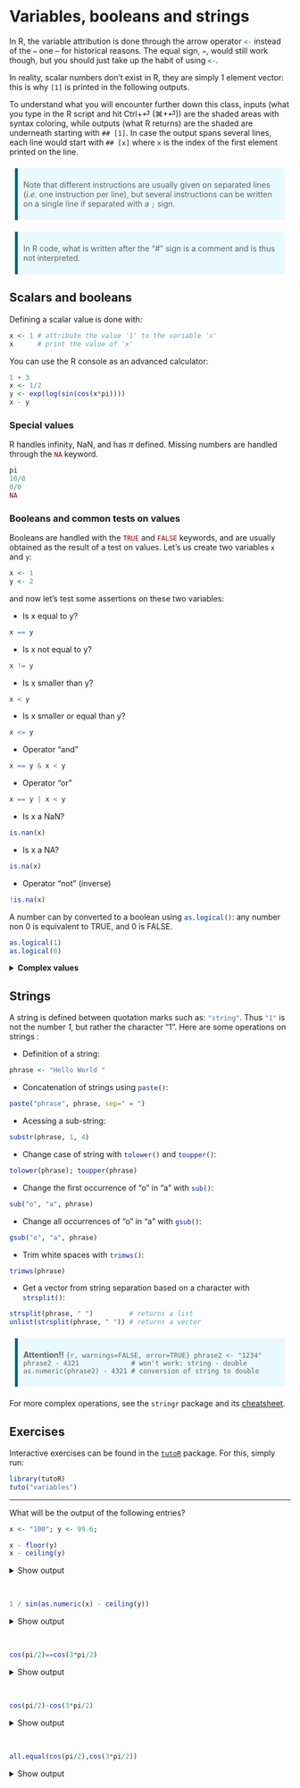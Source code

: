 # Variables, booleans and strings

<style type="text/css">
blockquote {
  background: #E9F9FF;
  border-left: 5px solid #026086;
  margin: 1.5em 10px;
  padding: 0.5em 10px;
}
</style>

In R, the variable attribution is done through the arrow operator `<-`{.R} instead of the `=`{.R} one – for historical reasons. The equal sign, `=`{.R}, would still work though, but you should just take up the habit of using `<-`{.R}.

In reality, scalar numbers don't exist in R, they are simply 1 element vector: this is why `[1]` is printed in the following outputs.

To understand what you will encounter further down this class, inputs (what you type in the R script and hit Ctrl+⏎ (⌘+⏎)) are the shaded areas with syntax coloring, while outputs (what R returns) are the shaded are underneath starting with `## [1]`. In case the output spans several lines, each line would start with `## [x]` where `x` is the index of the first element printed on the line.

> Note that different instructions are usually given on separated lines (*i.e.* one instruction per line), but several instructions can be written on a single line if separated with a `;` sign. 

> In R code, what is written after the "#" sign is a comment and is thus not interpreted.

## Scalars and booleans

Defining a scalar value is done with:
```r
x <- 1 # attribute the value '1' to the variable 'x'
x      # print the value of 'x'
```

You can use the R console as an advanced calculator:
```r
1 + 3
x <- 1/2
y <- exp(log(sin(cos(x*pi))))
x - y
```

### Special values
R handles infinity, NaN, and has $\pi$ defined. Missing numbers are handled through the `NA`{.R} keyword.

```r
pi
10/0
0/0
NA
```

### Booleans and common tests on values

Booleans are handled with the `TRUE`{.R} and `FALSE`{.R} keywords, and are usually obtained as the result of a test on values. Let's us create two variables `x` and `y`:

```r
x <- 1
y <- 2
```
and now let's test some assertions on these two variables:

- Is x equal to y?
```r
x == y
```

- Is x not equal to y?
```r
x != y
```

- Is x smaller than y?
```r
x < y 
```

- Is x smaller or equal than y?
```r
x <= y
```

- Operator "and"
```r
x == y & x < y 
```

- Operator "or"
```r
x == y | x < y 
```

- Is x a NaN?
```r
is.nan(x)
```

- Is x a NA?
```r
is.na(x)
```

- Operator "not" (inverse)
```r
!is.na(x)
```

A number can by converted to a boolean using `as.logical()`{.R}: any number non 0 is equivalent to TRUE, and 0 is FALSE.
```r
as.logical(1)
as.logical(0)
```


<details>
<summary>**Complex values**</summary>
R also natively handles complex values:
```r
1+i   # not a valid complex value
1+1i  # valid complex value
exp(1i*pi)
sqrt(-1)
sqrt(-1 + 0i)
Im(exp(1i*pi))
```
</details>



## Strings

A string is defined between quotation marks such as: `"string"`{.R}. Thus `"1"`{.R} is not the number *1*, but rather the character "1". Here are some operations on strings :

- Definition of a string:
```r
phrase <- "Hello World " 
```

- Concatenation of strings using `paste()`{.R}:
```r
paste("phrase", phrase, sep=" = ")
```

- Acessing a sub-string:
```r
substr(phrase, 1, 4)
```

- Change case of string with `tolower()`{.R} and `toupper()`{.R}:
```r
tolower(phrase); toupper(phrase)
```

- Change the first occurrence of "o" in "a" with `sub()`{.R}:
```r
sub("o", "a", phrase)
```

- Change all occurrences of "o" in "a" with `gsub()`{.R}:
```r
gsub("o", "a", phrase)
```

- Trim white spaces with `trimws()`{.R}:
```r
trimws(phrase)
```

- Get a vector from string separation based on a character with `strsplit()`{.R}:
```r
strsplit(phrase, " ")         # returns a list
unlist(strsplit(phrase, " ")) # returns a vector
```

> **Attention!!**
> ```{r, warnings=FALSE, error=TRUE}
> phrase2 <- "1234"
> phrase2 - 4321             # won't work: string - double
> as.numeric(phrase2) - 4321 # conversion of string to double
> ```

For more complex operations, see the `stringr` package and its [cheatsheet](https://github.com/rstudio/cheatsheets/blob/main/strings.pdf).

## Exercises {#exo-variables}


Interactive exercises can be found in the [`tutoR`](https://github.com/colinbousige/tutoR) package. For this, simply run:

```r
library(tutoR)
tuto("variables")
```

---

What will be the output of the following entries?

```r
x <- "100"; y <- 99.6; 
```

```r
x - floor(y)
x - ceiling(y)
```

<details>
<summary>Show output</summary>

```r
x - floor(y)
x - ceiling(y)
```

</details>
<br>

```r
1 / sin(as.numeric(x) - ceiling(y))
```

<details>
<summary>Show output</summary>

```r
1 / sin(as.numeric(x) - ceiling(y))
```


</details>
<br>

```r
cos(pi/2)==cos(3*pi/2)
```

<details>
<summary>Show output</summary>

```r
cos(pi/2)==cos(3*pi/2)
```

</details>
<br>

```r
cos(pi/2)-cos(3*pi/2)
```

<details>
<summary>Show output</summary>

```r
cos(pi/2)-cos(3*pi/2)
```


`.Machine$double.eps` is the smallest positive floating-point number x such that `1 + x != 1`: it depends on the machine (computer) you are running on:
```r
.Machine$double.eps
(cos(pi / 2) - cos(3 * pi / 2)) > .Machine$double.eps
```

</details>
<br>

```r
all.equal(cos(pi/2),cos(3*pi/2))
```

<details>
<summary>Show output</summary>

```r
all.equal(cos(pi/2),cos(3*pi/2))
```


</details>



<br>
<br>
<br>
<br>
<br>

